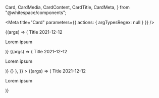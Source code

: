   Card,
  CardMedia,
  CardContent,
  CardTitle,
  CardMeta,
} from "@whitespace/components";

<Meta title="Card" parameters={{ actions: { argTypesRegex: null } }} />

<Canvas>
  <Story name="Default" args={{}}>
    {(args) => (
      <Card {...args}>
        <CardContent>
          <CardTitle>Title</CardTitle>
          <CardMeta>2021-12-12</CardMeta>
          <p>Lorem ipsum</p>
        </CardContent>
        <CardMedia
          image={{
            src: "https://picsum.photos/seed/picsum/600/300",
          }}
        />
      </Card>
    )}
  </Story>
  <Story
    name="Link"
    args={{
      link: { url: "/home" },
    }}
  >
    {(args) => (
      <Card {...args}>
        <CardContent>
          <CardTitle>Title</CardTitle>
          <CardMeta>2021-12-12</CardMeta>
          <p>Lorem ipsum</p>
        </CardContent>
        <CardMedia
          image={{
            src: "https://picsum.photos/seed/picsum/600/300",
          }}
        />
      </Card>
    )}
  </Story>
  <Story
    name="Button"
    args={{
      link: { onClick: () => {} },
    }}
  >
    {(args) => (
      <Card {...args}>
        <CardContent>
          <CardTitle>Title</CardTitle>
          <CardMeta>2021-12-12</CardMeta>
          <p>Lorem ipsum</p>
        </CardContent>
        <CardMedia
          image={{
            src: "https://picsum.photos/seed/picsum/600/300",
          }}
        />
      </Card>
    )}
  </Story>
</Canvas>
